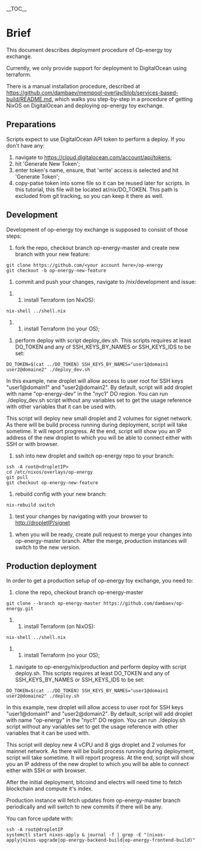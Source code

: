 __TOC__

= Brief =

This document describes deployment procedure of Op-energy toy exchange.

Currently, we only provide support for deployment to DigitalOcean using terraform.

There is a manual installation procedure, described at https://github.com/dambaev/mempool-overlay/blob/services-based-build/README.md, which walks you step-by-step in a procedure of getting NixOS on DigitalOcean and deploying op-energy toy exchange.

== Preparations ==

Scripts expect to use DigitalOcean API token to perform a deploy. If you don't have any:
# navigate to https://cloud.digitalocean.com/account/api/tokens;
# hit 'Generate New Token';
# enter token's name, ensure, that 'write' access is selected and hit 'Generate Token';
# copy-patse token into some file so it can be reused later for scripts. In this tutorial, this file will be located at<repo>/nix/DO_TOKEN. This path is excluded from git tracking, so you can keep it there as well.

== Development ==

Development of op-energy toy exchange is supposed to consist of those steps:

# fork the repo, checkout branch op-energy-master and create new branch with your new feature:

<pre>
git clone https://github.com/<your account here>/op-energy
git checkout -b op-energy-new-feature
</pre>

# commit and push your changes, navigate to <repo>/nix/development and issue:

## install Terraform (on NixOS):

<pre>
nix-shell ../shell.nix
</pre>

## install Terraform (no your OS);

# perform deploy with script deploy_dev.sh. This scripts requires at least DO_TOKEN and any of SSH_KEYS_BY_NAMES or SSH_KEYS_IDS to be set:

<pre>
DO_TOKEN=$(cat ../DO_TOKEN) SSH_KEYS_BY_NAMES="user1@domain1 user2@domaine2" ./deploy_dev.sh
</pre>

In this example, new droplet will allow access to user root for SSH keys "user1@domain1" and "user2@domain2". By default, script will add droplet with name "op-energy-dev" in the "nyc1" DO region. You can run ./deploy_dev.sh script without any variables set to get the usage reference with other variables that it can be used with.

This script will deploy new small droplet and 2 volumes for signet network. As there will be build process running during deployment, script will take sometime. It will report progress.
At the end, script will show you an IP address of the new droplet to which you will be able to connect either with SSH or with browser.

# ssh into new droplet and switch op-energy repo to your branch:

<pre>
ssh -A root@<dropletIP>
cd /etc/nixos/overlays/op-energy
git pull
git checkout op-energy-new-feature
</pre>

# rebuild config with your new branch:

<pre>
nix-rebuild switch
</pre>

# test your changes by navigating with your browser to http://dropletIP/signet

# when you will be ready, create pull request to merge your changes into op-energy-master branch. After the merge, production instances will switch to the new version.

== Production deployment ==

In order to get a production setup of op-energy toy exchange, you need to:

# clone the repo, checkout branch op-energy-master 

<pre>
git clone --branch op-energy-master https://github.com/dambaev/op-energy.git
</pre>

## install Terraform (on NixOS):

<pre>
nix-shell ../shell.nix
</pre>

## install Terraform (no your OS);

# navigate to op-energy/nix/production and perform deploy with script deploy.sh. This scripts requires at least DO_TOKEN and any of SSH_KEYS_BY_NAMES or SSH_KEYS_IDS to be set:

<pre>
DO_TOKEN=$(cat ../DO_TOKEN) SSH_KEYS_BY_NAMES="user1@domain1 user2@domaine2" ./deploy.sh
</pre>

In this example, new droplet will allow access to user root for SSH keys "user1@domain1" and "user2@domain2". By default, script will add droplet with name "op-energy" in the "nyc1" DO region. You can run ./deploy.sh script without any variables set to get the usage reference with other variables that it can be used with.

This script will deploy new 4 vCPU and 8 gigs droplet and 2 volumes for mainnet network. As there will be build process running during deployment, script will take sometime. It will report progress.
At the end, script will show you an IP address of the new droplet to which you will be able to connect either with SSH or with browser.

After the initial deployment, bitcoind and electrs will need time to fetch blockchain and compute it's index. 

Production instance will fetch updates from op-energy-master branch periodically and will switch to new commits if there will be any.

You can force update with:

<pre>
ssh -A root@dropletIP
systemctl start nixos-apply & journal -f | grep -E "(nixos-apply|nixos-upgrade|op-energy-backend-build|op-energy-frontend-build)"
</pre>
